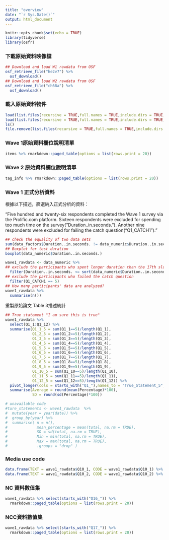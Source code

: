 ```yaml
---
title: "overview"
date: "`r Sys.Date()`"
output: html_document
---
```


```r
knitr::opts_chunk$set(echo = TRUE)
library(tidyverse)
library(osfr)
```

### 下載原始資料映像檔

```r
## Download and load W1 rawdata from OSF
osf_retrieve_file("he2v7") %>%
  osf_download()
## Download and load W2 rawdata from OSF
osf_retrieve_file("ch68a") %>%
  osf_download() 
```

### 載入原始資料物件

```r
load(list.files(recursive = TRUE,full.names = TRUE,include.dirs = TRUE,pattern = "*.Rdata")[1])
load(list.files(recursive = TRUE,full.names = TRUE,include.dirs = TRUE,pattern = "*.Rdata")[2])
ls()
file.remove(list.files(recursive = TRUE,full.names = TRUE,include.dirs = TRUE,pattern = "*.Rdata"))
```

### Wave 1原始資料欄位說明清單

```r
items %>% rmarkdown::paged_table(options = list(rows.print = 20))
```

### Wave 2 原始資料欄位說明清單

```r
tag_info %>% rmarkdown::paged_table(options = list(rows.print = 20))
```


### Wave 1 正式分析資料

根據以下描述，篩選納入正式分析的資料：

"Five hundred and twenty-six respondents completed the Wave 1 survey via the Prolific.com platform. Sixteen respondents were excluded for spending too much time on the survey("Duration..in.seconds."). Another nine respondents were excluded for failing the catch question("Q1_CATCH1")."

```r
## check the equality of two data sets
sum(data_factors$Duration..in.seconds. != data_numeric$Duration..in.seconds.)
## Boxplot for test duration
boxplot(data_numeric$Duration..in.seconds.)

wave1_rawdata <- data_numeric %>% 
## exclude the participants who spent longer duration than the 17th slowest participant
  filter(Duration..in.seconds. <= sort(data_numeric$Duration..in.seconds., decreasing = TRUE)[17]) %>%
## exclude the participants who failed the catch question
  filter(Q1_CATCH1 == 5) 
## How many participants' data are analyzed?
wave1_rawdata %>%
  summarise(n())
```

重製原始論文 Table 3描述統計

```r
## True statement "I am sure this is true"
wave1_rawdata %>%
  select(Q1_1:Q1_12) %>%
  summarise(Q1_1_5 = sum(Q1_1==5)/length(Q1_1),
            Q1_2_5 = sum(Q1_2==5)/length(Q1_2),
            Q1_3_5 = sum(Q1_3==5)/length(Q1_3),
            Q1_4_5 = sum(Q1_4==5)/length(Q1_4),
            Q1_5_5 = sum(Q1_5==5)/length(Q1_5),
            Q1_6_5 = sum(Q1_6==5)/length(Q1_6),
            Q1_7_5 = sum(Q1_7==5)/length(Q1_7),
            Q1_8_5 = sum(Q1_8==5)/length(Q1_8),
            Q1_9_5 = sum(Q1_9==5)/length(Q1_9),
            Q1_10_5 = sum(Q1_10==5)/length(Q1_10),
            Q1_11_5 = sum(Q1_11==5)/length(Q1_11),
            Q1_12_5 = sum(Q1_12==5)/length(Q1_12)) %>%
  pivot_longer(cols = starts_with("Q1_"),names_to = "True_Statement_5", values_to = "Percentage") %>%
  summarise(Average = round(mean(Percentage)*100), 
            SD = round(sd(Percentage)*100))

# unavailable code
#ture_statements <- wave1_rawdata  %>% 
#  mutate(year = year(date)) %>% 
#  group_by(year) %>% 
#  summarise( n = n(), 
#             mean_percentage = mean(total, na.rm = TRUE), 
#             SD = sd(total, na.rm = TRUE), 
#             Min = min(total, na.rm = TRUE), 
#             Max = max(total, na.rm = TRUE), 
#             .groups = "drop" )
```



### Media use code

```r
data.frame(TEXT = wave1_rawdata$Q10_1, CODE = wave1_rawdata$Q10_1) %>% distinct() %>% arrange(CODE)
data.frame(TEXT = wave1_rawdata$Q10_2, CODE = wave1_rawdata$Q10_2) %>% distinct() %>% arrange(CODE)

```


### NC 資料數值集

```r
wave1_rawdata %>% select(starts_with("Q16_")) %>%
  rmarkdown::paged_table(options = list(rows.print = 20))
```


### NCC資料數值集


```r
wave1_rawdata %>% select(starts_with("Q17_")) %>%
  rmarkdown::paged_table(options = list(rows.print = 20))
```
